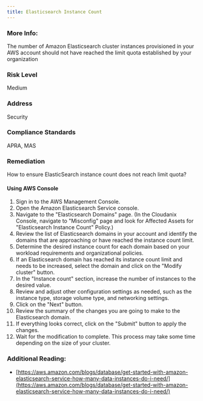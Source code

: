 ```yaml
---
title: Elasticsearch Instance Count
---
```


### More Info:

The number of Amazon Elasticsearch cluster instances provisioned in your AWS account should not have reached the limit quota established by your organization

### Risk Level

Medium

### Address

Security

### Compliance Standards

APRA, MAS

### Remediation

How to ensure ElasticSearch instance count does not reach limit quota?

#### Using AWS Console

1. Sign in to the AWS Management Console.
2. Open the Amazon Elasticsearch Service console.
3. Navigate to the "Elasticsearch Domains" page.
   (In the Cloudanix Console, navigate to "Misconfig" page and look for Affected Assets for "Elasticsearch Instance Count" Policy.)
4. Review the list of Elasticsearch domains in your account and identify the domains that are approaching or have reached the instance count limit.
5. Determine the desired instance count for each domain based on your workload requirements and organizational policies.
6. If an Elasticsearch domain has reached its instance count limit and needs to be increased, select the domain and click on the "Modify cluster" button.
7. In the "Instance count" section, increase the number of instances to the desired value.
8. Review and adjust other configuration settings as needed, such as the instance type, storage volume type, and networking settings.
9. Click on the "Next" button.
10. Review the summary of the changes you are going to make to the Elasticsearch domain.
11. If everything looks correct, click on the "Submit" button to apply the changes.
12. Wait for the modification to complete. This process may take some time depending on the size of your cluster.

### Additional Reading:

- [https://aws.amazon.com/blogs/database/get-started-with-amazon-elasticsearch-service-how-many-data-instances-do-i-need/](https://aws.amazon.com/blogs/database/get-started-with-amazon-elasticsearch-service-how-many-data-instances-do-i-need/)
